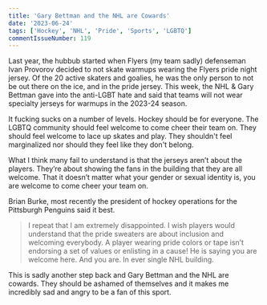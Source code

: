 ```yaml
---
title: 'Gary Bettman and the NHL are Cowards'
date: '2023-06-24'
tags: ['Hockey', 'NHL', 'Pride', 'Sports', 'LGBTQ']
commentIssueNumber: 119
---
```


Last year, the hubbub started when Flyers (my team sadly) defenseman Ivan Provorov decided to not skate warmups wearing the Flyers pride night jersey. Of the 20 active skaters and goalies, he was the only person to not be out there on the ice, and in the pride jersey. This week, the NHL & Gary Bettman gave into the anti-LGBT hate and said that teams will not wear specialty jerseys for warmups in the 2023-24 season.

It fucking sucks on a number of levels. Hockey should be for everyone. The LGBTQ community should feel welcome to come cheer their team on. They should feel welcome to lace up skates and play. They shouldn't feel marginalized nor should they feel like they don't belong.

What I think many fail to understand is that the jerseys aren’t about the players. They’re about showing the fans in the building that they are all welcome. That it doesn’t matter what your gender or sexual identity is, you are welcome to come cheer your team on.

Brian Burke, most recently the president of hockey operations for the Pittsburgh Penguins said it best.

> I repeat that I am extremely disappointed. I wish players would understand that the pride sweaters are about inclusion and welcoming everybody. A player wearing pride colors or tape isn’t endorsing a set of values or enlisting in a cause! He is saying you are welcome here. And you are. In ever single NHL building.

This is sadly another step back and Gary Bettman and the NHL are cowards. They should be ashamed of themselves and it makes me incredibly sad and angry to be a fan of this sport.